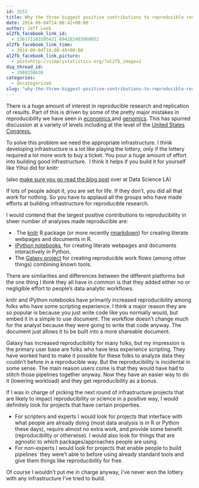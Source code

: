```yaml
---
id: 3252
title: Why the three biggest positive contributions to reproducible research are the iPython Notebook, knitr, and Galaxy
date: 2014-09-04T14:08:42+00:00
author: Jeff Leek
al2fb_facebook_link_id:
  - 136171103105421_694282403960952
al2fb_facebook_link_time:
  - 2014-09-04T18:08:48+00:00
al2fb_facebook_link_picture:
  - post=http://simplystatistics.org/?al2fb_image=1
dsq_thread_id:
  - 2988350630
categories:
  - Uncategorized
slug: "why-the-three-biggest-positive-contributions-to-reproducible-research-are-the-ipython-notebook-knitr-and-galaxy"
---
```

There is a huge amount of interest in reproducible research and replication of results. Part of this is driven by some of the pretty major mistakes in reproducibility we have seen in [economics ](http://simplystatistics.org/2013/04/19/podcast-7-reinhart-rogoff-reproducibility/)and [genomics](http://simplystatistics.org/2011/09/11/the-duke-saga/). This has spurred discussion at a variety of levels including at the level of the [United States Congress.](http://simplystatistics.org/2014/04/01/this-is-how-an-important-scientific-debate-is-being-used-to-stop-epa-regulation/)

To solve this problem we need the appropriate infrastructure. I think developing infrastructure is a lot like playing the lottery, only if the lottery required a lot more work to buy a ticket. You pour a huge amount of effort into building good infrastructure.  I think it helps if you build it for yourself like Yihui did for knitr:



(also [make sure you go read the blog post](http://datascience.la/yihui-xie-the-user-2014-interview/) over at Data Science LA)

If lots of people adopt it, you are set for life. If they don't, you did all that work for nothing. So you have to applaud all the groups who have made efforts at building infrastructure for reproducible research.

I would contend that the largest positive contributions to reproducibility in sheer number of analyses made reproducible are:

  *  The [knitr](http://yihui.name/knitr/) R package (or more recently [rmarkdown](http://rmarkdown.rstudio.com/)) for creating literate webpages and documents in R.
  * [iPython notebooks ](http://ipython.org/notebook.html) for creating literate webpages and documents interactively in Python.
  * The [Galaxy project](http://galaxyproject.org/) for creating reproducible work flows (among other things) combining known tools.

There are similarities and differences between the different platforms but the one thing I think they all have in common is that they added either no or negligible effort to people's data analytic workflows.

knitr and iPython notebooks have primarily increased reproducibility among folks who have some scripting experience. I think a major reason they are so popular is because you just write code like you normally would, but embed it in a simple to use document. The workflow doesn't change much for the analyst because they were going to write that code anyway. The document just allows it to be built into a more shareable document.

Galaxy has increased reproducibility for many folks, but my impression is the primary user base are folks who have less experience scripting. They have worked hard to make it possible for these folks to analyze data they couldn't before in a reproducible way. But the reproducibility is incidental in some sense. The main reason users come is that they would have had to stitch those pipelines together anyway. Now they have an easier way to do it (lowering workload) and they get reproducibility as a bonus.

If I was in charge of picking the next round of infrastructure projects that are likely to impact reproducibility or science in a positive way, I would definitely look for projects that have certain properties.

  * For scripters and experts I would look for projects that interface with what people are already doing (most data analysis is in R or Python these days), require almost no extra work, and provide some benefit (reproducibility or otherwise). I would also look for things that are agnostic to which packages/approaches people are using.
  * For non-experts I would look for projects that enable people to build pipelines  they were't able to before using already standard tools and give them things like reproducibility for free.

Of course I wouldn't put me in charge anyway, I've never won the lottery with any infrastructure I've tried to build.
